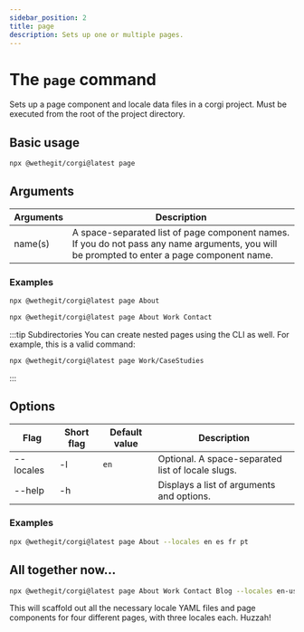 ```yaml
---
sidebar_position: 2
title: page
description: Sets up one or multiple pages.
---
```


# The `page` command

Sets up a page component and locale data files in a corgi project. Must be executed from the root of the project directory.

## Basic usage

```bash
npx @wethegit/corgi@latest page
```

## Arguments

| Arguments | Description                                                                                                                                 |
| --------- | ------------------------------------------------------------------------------------------------------------------------------------------- |
| name(s)   | A space-separated list of page component names. If you do not pass any name arguments, you will be prompted to enter a page component name. |

### Examples

```bash
npx @wethegit/corgi@latest page About
```

```bash
npx @wethegit/corgi@latest page About Work Contact
```

:::tip Subdirectories
You can create nested pages using the CLI as well. For example, this is a valid command:
```bash
npx @wethegit/corgi@latest page Work/CaseStudies
```
:::

## Options

| Flag      | Short flag | Default value | Description                                       |
| --------- | ---------- | ------------- | ------------------------------------------------- |
| --locales | -l         | `en`          | Optional. A space-separated list of locale slugs. |
| --help    | -h         |               | Displays a list of arguments and options.         |

### Examples

```bash
npx @wethegit/corgi@latest page About --locales en es fr pt
```

## All together now…

```bash
npx @wethegit/corgi@latest page About Work Contact Blog --locales en-us es-mx fr-ca
```

This will scaffold out all the necessary locale YAML files and page components for four different pages, with three locales each. Huzzah!
